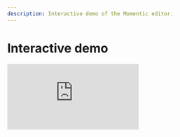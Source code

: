 ```yaml
---
description: Interactive demo of the Momentic editor.
---
```


# Interactive demo

<div
  style={{
    position: "relative",
    paddingBottom: "calc(70.63696369636963% + 42px)",
    height: 0,
  }}
>
  <iframe
    src="https://app.supademo.com/embed/N2t2lIbAXPJfetuF0F8AG"
    frameBorder="0"
    allowFullScreen
    allow="clipboard-write"
    style={{
      position: "absolute",
      top: 0,
      left: 0,
      width: "100%",
      height: "100%",
    }}
  ></iframe>
</div>
